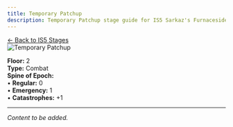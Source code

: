 ```yaml
---
title: Temporary Patchup
description: Temporary Patchup stage guide for IS5 Sarkaz's Furnaceside Fables
---
```


<div class="back-button-container">
  <a href="/is5-sarkaz/stages/" class="back-button">
    <span class="back-arrow">←</span>
    <span class="back-text">Back to IS5 Stages</span>
  </a>
</div>


<img src="/stages/is5/temporary-patchup.png" alt="Temporary Patchup" />

**Floor:** 2  
**Type:** Combat  
**Spine of Epoch:**<br />
• **Regular:** 0<br />
• **Emergency:** 1<br />
• **Catastrophes:** +1

---


*Content to be added.*

